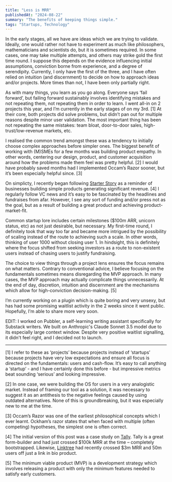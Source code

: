 ```yaml
---
title: "Less is MRR"
publishedAt: "2024-08-22"
summary: "The benefits of keeping things simple."
tags: "Startups, Technology"
---
```


In the early stages, all we have are ideas which we are trying to validate. Ideally, one would rather not have to experiment as much like philosophers, mathematicians and scientists do, but it is sometimes required. In some cases, one may take multiple attempts, and others may strike gold the first time round. I suppose this depends on the evidence influencing initial assumptions, conviction borne from experience, and a degree of serendipity. Currently, I only have the first of the three, and I have often relied on intuition (and discernment) to decide on how to approach ideas and/or projects. More times than not, I have been only partially right.

As with many things, you learn as you go along. Everyone says ‘fail forward’, but failing forward sustainably involves identifying mistakes and not repeating them, not repeating them in order to learn. I went all-in on 2 projects this year, and I’m currently in the early stages of on my 3rd. \[1\] At their core, both projects did solve problems, but didn’t pan out for multiple reasons despite minor user validation. The most important thing has been not repeating the same mistakes: team bloat, door-to-door sales, high-trust/low-revenue markets, etc.

I realised the common trend amongst these was a tendency to initially choose complex approaches before simpler ones. The biggest benefit of working with (M)SMEs for a few months was building product empathy. In other words, centering our design, product, and customer acquisition around how the problems made them feel was pretty helpful. \[2\] I would have probably saved months had I implemented Occam’s Razor sooner, but it’s been especially helpful since. \[3\]

On simplicty, I recently began following [Starter Story](https://starterstory.com/) as a reminder of businesses building simple products generating significant revenue. \[4\] I regularly follow VC news and it’s easy to be fascinated by the headlines and fundraises from afar. However, I see any sort of funding and/or press not as the goal, but as a result of building a great product and achieving product-market-fit.

Common startup lore includes certain milestones ($100m ARR, unicorn status, etc) as not just desirable, but necessary. My first-time round, I definitely took that way too far and became more intrigued by the possibility of scaling instead of the route to achieving such a scale. In other words, thinking of user 1000 without closing user 1. In hindsight, this is definitely where the focus shifted from seeking investors as a route to non-existent users instead of chasing users to justify fundraising.

The choice to view things through a project lens ensures the focus remains on what matters. Contrary to conventional advice, I believe focusing on the fundamentals sometimes means disregarding the MVP approach. In many cases, the MVP approach may actually complicate things unnecessarily. At the end of day, discretion, intuition and discernment are the mechanisms which allow for high-conviction decision-making. \[5\]

I’m currently working on a plugin which is quite boring and very unsexy, but has had some promising waitlist activity in the 2 weeks since it went public. Hopefully, I’m able to share more very soon. 

EDIT: I worked on Pubbler, a self-learning writing assistant specifically for Substack writers. We built on Anthropic's Claude Sonnet 3.5 model due to its especially large context window. Despite very positive waitlist signalling, it didn't feel right, and I decided not to launch.

---

\[1\] I refer to these as ‘projects’ because projects instead of ‘startups’ because projects have very low expectations and ensure all focus is directed on the fundamentals: users and cash-flow. It’s easy to call anything a ‘startup’ - and I have certainly done this before - but impressive metrics beat sounding ‘serious’ and looking impressive.

\[2\] In one case, we were building the OS for users in a very analogistic market. Instead of framing our tool as a solution, it was necessary to suggest it as an antithesis to the negative feelings caused by using outdated alternatives. None of this is groundbreaking, but it was especially new to me at the time.

\[3\] Occam’s Razor was one of the earliest philosophical concepts which I ever learnt. Ockham’s razor states that when faced with multiple (often competing) hypotheses, the simplest one is often correct.

\[4\] The initial version of this post was a case study on [Tally](https://tally.so/). Tally is a great form-builder and had just crossed $100k MRR at the time – completely bootstrapped. Likewise, [Linktree](https://linktree.com/) had recently crossed $3m MRR and 50m users off just a link in bio product.

\[5\] The minimum viable product (MVP) is a development strategy which involves releasing a product with only the minimum features needed to satisfy early customers.
